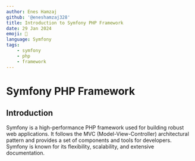 ---
author: Enes Hamzaj
github: '@eneshamzaj328'
title: Introduction to Symfony PHP Framework
date: 29 Jan 2024
emoji: 🎼
language: Symfony
tags:
    - symfony
    - php
    - framework
---

# Symfony PHP Framework

## Introduction

Symfony is a high-performance PHP framework used for building robust web applications. It follows the MVC (Model-View-Controller) architectural pattern and provides a set of components and tools for developers. Symfony is known for its flexibility, scalability, and extensive documentation.
